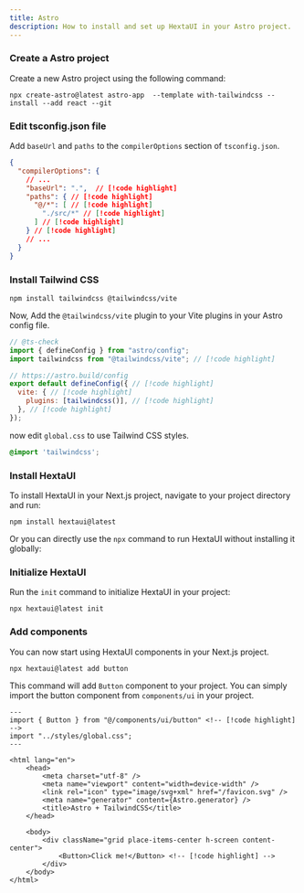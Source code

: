 ```yaml
---
title: Astro
description: How to install and set up HextaUI in your Astro project.
---
```


### Create a Astro project

Create a new Astro project using the following command:

```package-install
npx create-astro@latest astro-app  --template with-tailwindcss --install --add react --git
```

### Edit tsconfig.json file
Add `baseUrl` and `paths` to the `compilerOptions` section of `tsconfig.json`.

```json title="tsconfig.json"
{
  "compilerOptions": {
    // ...
    "baseUrl": ".",  // [!code highlight]
    "paths": { // [!code highlight] 
      "@/*": [ // [!code highlight] 
        "./src/*" // [!code highlight]
      ] // [!code highlight]
    } // [!code highlight]
    // ...
  }
}
```

### Install Tailwind CSS

```package-install
npm install tailwindcss @tailwindcss/vite
```

Now, Add the `@tailwindcss/vite` plugin to your Vite plugins in your Astro config file.


```js title="astro.config.mjs"
// @ts-check
import { defineConfig } from "astro/config";
import tailwindcss from "@tailwindcss/vite"; // [!code highlight]

// https://astro.build/config
export default defineConfig({ // [!code highlight]
  vite: { // [!code highlight] 
    plugins: [tailwindcss()], // [!code highlight]
  }, // [!code highlight]
});
```

now edit `global.css` to use Tailwind CSS styles.

```css title="src/global.css"
@import 'tailwindcss';
```


### Install HextaUI

To install HextaUI in your Next.js project, navigate to your project directory and run:

```package-install
npm install hextaui@latest
```

Or you can directly use the `npx` command to run HextaUI without installing it globally:

### Initialize HextaUI

Run the `init` command to initialize HextaUI in your project:

```package-install
npx hextaui@latest init
```

### Add components

You can now start using HextaUI components in your Next.js project.

```package-install
npx hextaui@latest add button
```

This command will add `Button` component to your project. You can simply import the button component from `components/ui` in your project.

```astro title="src/pages/index.astro"
---
import { Button } from "@/components/ui/button" <!-- [!code highlight] -->
import "../styles/global.css";
---

<html lang="en">
	<head>
		<meta charset="utf-8" />
		<meta name="viewport" content="width=device-width" />
		<link rel="icon" type="image/svg+xml" href="/favicon.svg" />
		<meta name="generator" content={Astro.generator} />
		<title>Astro + TailwindCSS</title>
	</head>

	<body>
		<div className="grid place-items-center h-screen content-center">
			<Button>Click me!</Button> <!-- [!code highlight] -->
		</div>
	</body>
</html>
```
